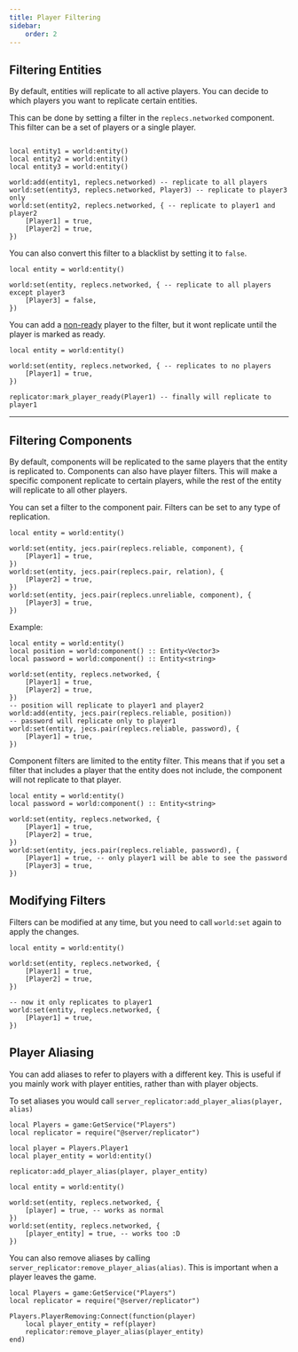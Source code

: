 ---
title: Player Filtering
sidebar:
    order: 2
---

## Filtering Entities

By default, entities will replicate to all active players. You can decide to which players you want to replicate certain entities.

This can be done by setting a filter in the `replecs.networked` component. This filter can be a set of players or a single player.

```luau

local entity1 = world:entity()
local entity2 = world:entity()
local entity3 = world:entity()

world:add(entity1, replecs.networked) -- replicate to all players
world:set(entity3, replecs.networked, Player3) -- replicate to player3 only
world:set(entity2, replecs.networked, { -- replicate to player1 and player2
    [Player1] = true,
    [Player2] = true,
})

```

You can also convert this filter to a blacklist by setting it to `false`.

```luau
local entity = world:entity()

world:set(entity, replecs.networked, { -- replicate to all players except player3
    [Player3] = false,
})
```

You can add a [non-ready](/started/starting-replication#activating-players) player to the filter, but it wont replicate until the player is marked as ready. 

```luau
local entity = world:entity()

world:set(entity, replecs.networked, { -- replicates to no players
    [Player1] = true,
})

replicator:mark_player_ready(Player1) -- finally will replicate to player1
```

---

## Filtering Components

By default, components will be replicated to the same players that the entity is replicated to.
Components can also have player filters. This will make a specific component replicate to certain players, while the rest of the entity will replicate to all other players.

You can set a filter to the component pair. Filters can be set to any type of replication.

```luau
local entity = world:entity()

world:set(entity, jecs.pair(replecs.reliable, component), {
    [Player1] = true,
})
world:set(entity, jecs.pair(replecs.pair, relation), {
    [Player2] = true,
})
world:set(entity, jecs.pair(replecs.unreliable, component), {
    [Player3] = true,
})
```

Example:

```luau
local entity = world:entity()
local position = world:component() :: Entity<Vector3>
local password = world:component() :: Entity<string>

world:set(entity, replecs.networked, {
    [Player1] = true,
    [Player2] = true,
})
-- position will replicate to player1 and player2
world:add(entity, jecs.pair(replecs.reliable, position))
-- password will replicate only to player1
world:set(entity, jecs.pair(replecs.reliable, password), {
    [Player1] = true,
})

```

Component filters are limited to the entity filter. 
This means that if you set a filter that includes a player that the entity does not include, the component will not replicate to that player.

```luau
local entity = world:entity()
local password = world:component() :: Entity<string>

world:set(entity, replecs.networked, {
    [Player1] = true,
    [Player2] = true,
})
world:set(entity, jecs.pair(replecs.reliable, password), {
    [Player1] = true, -- only player1 will be able to see the password
    [Player3] = true,
})
```


## Modifying Filters

Filters can be modified at any time, but you need to call `world:set` again to apply the changes.

```luau
local entity = world:entity()

world:set(entity, replecs.networked, {
    [Player1] = true,
    [Player2] = true,
})

-- now it only replicates to player1
world:set(entity, replecs.networked, {
    [Player1] = true,
})
```


## Player Aliasing

You can add aliases to refer to players with a different key. 
This is useful if you mainly work with player entities, rather than with player objects.

To set aliases you would call `server_replicator:add_player_alias(player, alias)`

```luau
local Players = game:GetService("Players")
local replicator = require("@server/replicator")

local player = Players.Player1
local player_entity = world:entity()

replicator:add_player_alias(player, player_entity)

local entity = world:entity()

world:set(entity, replecs.networked, {
    [player] = true, -- works as normal
})
world:set(entity, replecs.networked, {
    [player_entity] = true, -- works too :D
})

```

You can also remove aliases by calling `server_replicator:remove_player_alias(alias)`.
This is important when a player leaves the game.

```luau
local Players = game:GetService("Players")
local replicator = require("@server/replicator")

Players.PlayerRemoving:Connect(function(player)
    local player_entity = ref(player)
    replicator:remove_player_alias(player_entity)
end)
```